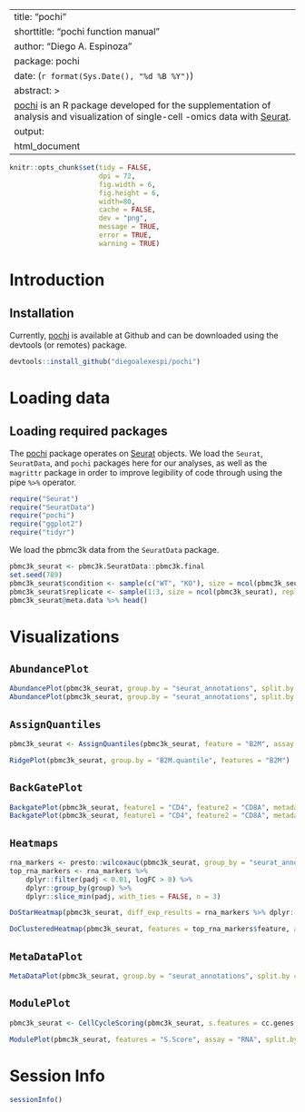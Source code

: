 ---
title: "pochi"
shorttitle: "pochi function manual"
author: "Diego A. Espinoza"
package: pochi
date: (`r format(Sys.Date(), "%d %B %Y")`)
abstract: > 
    [pochi](http://github.com/diegoalexespi/pochi) is an R package developed for the supplementation of analysis and visualization of single-cell -omics data with [Seurat](http://github.com/satijalab/Seurat).
output:
  html_document
 ---

``` r
knitr::opts_chunk$set(tidy = FALSE,
                      dpi = 72,
                      fig.width = 6,
                      fig.height = 6,
                      width=80,
                      cache = FALSE,
                      dev = "png",
                      message = TRUE,
                      error = TRUE,
                      warning = TRUE)
```

# Introduction

## Installation
Currently, [pochi](http://github.com/diegoalexespi/pochi) is available at Github and can be downloaded using the devtools (or remotes) package.
```r
devtools::install_github("diegoalexespi/pochi")
```


# Loading data

## Loading required packages

The [pochi](http://github.com/diegoalexespi/pochi) package operates on [Seurat](http://github.com/satijalab/Seurat) objects. We load the `Seurat`, `SeuratData`, and `pochi` packages here for our analyses, as well as the `magrittr` package in order to improve legibility of code through using the pipe `%>%` operator.

```r

require("Seurat")
require("SeuratData")
require("pochi")
require("ggplot2")
require("tidyr")

```

We load the pbmc3k data from the `SeuratData` package.
```r
pbmc3k_seurat <- pbmc3k.SeuratData::pbmc3k.final
set.seed(789)
pbmc3k_seurat$condition <- sample(c("WT", "KO"), size = ncol(pbmc3k_seurat), replace = TRUE)
pbmc3k_seurat$replicate <- sample(1:3, size = ncol(pbmc3k_seurat), replace = TRUE)
pbmc3k_seurat@meta.data %>% head()
```

# Visualizations

## `AbundancePlot`

```r
AbundancePlot(pbmc3k_seurat, group.by = "seurat_annotations", split.by = "condition", replicate.by = "replicate")
AbundancePlot(pbmc3k_seurat, group.by = "seurat_annotations", split.by = "condition", replicate.by = "replicate", paired = TRUE, draw_paths = TRUE, sina_shift = FALSE)
```

## `AssignQuantiles`

```r
pbmc3k_seurat <- AssignQuantiles(pbmc3k_seurat, feature = "B2M", assay = "RNA", slot = "data", split.by = "condition", quantile.probs = c(0,0.4,0.8,1))

RidgePlot(pbmc3k_seurat, group.by = "B2M.quantile", features = "B2M")
```

## `BackGatePlot`

```r
BackgatePlot(pbmc3k_seurat, feature1 = "CD4", feature2 = "CD8A", metadata.col = "seurat_annotations", metadata.selection = "Memory CD4 T")
BackgatePlot(pbmc3k_seurat, feature1 = "CD4", feature2 = "CD8A", metadata.col = "seurat_annotations", metadata.selection = "CD8 T")
```

## `Heatmaps`

```r
rna_markers <- presto::wilcoxauc(pbmc3k_seurat, group_by = "seurat_annotations")
top_rna_markers <- rna_markers %>% 
    dplyr::filter(padj < 0.01, logFC > 0) %>%
    dplyr::group_by(group) %>% 
    dplyr::slice_min(padj, with_ties = FALSE, n = 3)

DoStarHeatmap(pbmc3k_seurat, diff_exp_results = rna_markers %>% dplyr::filter(group != "Platelet"), assay = "RNA", slot = "data", group.by = "seurat_annotations", p_val_choice = 0.01, logFC_choice = 2)

DoClusteredHeatmap(pbmc3k_seurat, features = top_rna_markers$feature, assay = "RNA", group.by = "seurat_annotations")

```

## `MetaDataPlot`

```r
MetaDataPlot(pbmc3k_seurat, group.by = "seurat_annotations", split.by = "replicate")
```

## `ModulePlot`

```r
pbmc3k_seurat <- CellCycleScoring(pbmc3k_seurat, s.features = cc.genes.updated.2019$s.genes, g2m.features = cc.genes.updated.2019$g2m.genes)

ModulePlot(pbmc3k_seurat, features = "S.Score", assay = "RNA", split.by = "condition", replicate.by = "replicate")
```


# Session Info
```r
sessionInfo()
```
